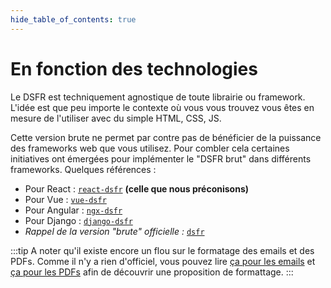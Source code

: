 ```yaml
---
hide_table_of_contents: true
---
```


# En fonction des technologies

Le DSFR est techniquement agnostique de toute librairie ou framework. L'idée est que peu importe le contexte où vous vous trouvez vous êtes en mesure de l'utiliser avec du simple HTML, CSS, JS.

Cette version brute ne permet par contre pas de bénéficier de la puissance des frameworks web que vous utilisez. Pour combler cela certaines initiatives ont émergées pour implémenter le "DSFR brut" dans différents frameworks. Quelques références :

- Pour React : [`react-dsfr`](https://github.com/codegouvfr/react-dsfr) **(celle que nous préconisons)**
- Pour Vue : [`vue-dsfr`](https://github.com/dnum-mi/vue-dsfr)
- Pour Angular : [`ngx-dsfr`](https://github.com/betagouv/ngx-dsfr)
- Pour Django : [`django-dsfr`](https://github.com/entrepreneur-interet-general/django-dsfr)
- _Rappel de la version "brute" officielle :_ [`dsfr`](https://github.com/GouvernementFR/dsfr)

:::tip
A noter qu'il existe encore un flou sur le formatage des emails et des PDFs. Comme il n'y a rien d'officiel, vous pouvez lire [ça pour les emails](https://dsfr-connect.rame.fr/main/?path=/docs/dsfr-connect-utilisation-email--docs) et [ça pour les PDFs](https://dsfr-connect.rame.fr/main/?path=/docs/dsfr-connect-utilisation-pdf--docs) afin de découvrir une proposition de formattage.
:::

